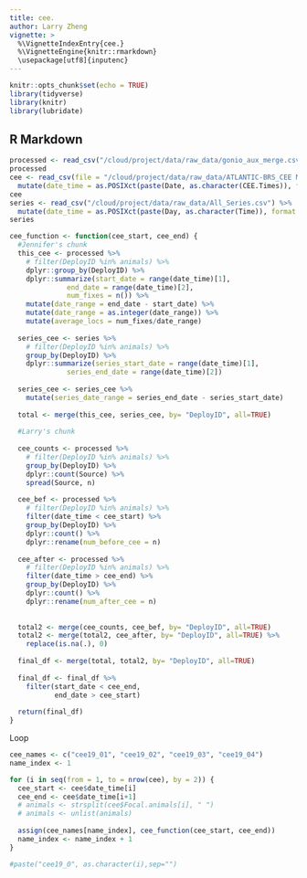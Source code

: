 ```yaml
---
title: cee.
author: Larry Zheng
vignette: >
  %\VignetteIndexEntry{cee.}
  %\VignetteEngine{knitr::rmarkdown}
  \usepackage[utf8]{inputenc}
---
```


```r
knitr::opts_chunk$set(echo = TRUE)
library(tidyverse)
library(knitr)
library(lubridate)
```

## R Markdown

```r
processed <- read_csv("/cloud/project/data/raw_data/gonio_aux_merge.csv")
processed
cee <- read_csv(file = "/cloud/project/data/raw_data/ATLANTIC-BRS_CEE Metadata.csv") %>%
  mutate(date_time = as.POSIXct(paste(Date, as.character(CEE.Times)), format = "%m/%d/%y %H:%M:%S"))
cee
series <- read_csv("/cloud/project/data/raw_data/All_Series.csv") %>%
  mutate(date_time = as.POSIXct(paste(Day, as.character(Time)), format = "%d-%B-%Y %H:%M:%S"))
series
```


```r
cee_function <- function(cee_start, cee_end) {
  #Jennifer's chunk
  this_cee <- processed %>%
    # filter(DeployID %in% animals) %>%
    dplyr::group_by(DeployID) %>%
    dplyr::summarize(start_date = range(date_time)[1],
              end_date = range(date_time)[2],
              num_fixes = n()) %>%
    mutate(date_range = end_date - start_date) %>%
    mutate(date_range = as.integer(date_range)) %>%
    mutate(average_locs = num_fixes/date_range)
  
  series_cee <- series %>%
    # filter(DeployID %in% animals) %>%
    group_by(DeployID) %>%
    dplyr::summarize(series_start_date = range(date_time)[1],
              series_end_date = range(date_time)[2])
  
  series_cee <- series_cee %>%
    mutate(series_date_range = series_end_date - series_start_date)
  
  total <- merge(this_cee, series_cee, by= "DeployID", all=TRUE)
  
  #Larry's chunk
  
  cee_counts <- processed %>%
    # filter(DeployID %in% animals) %>%
    group_by(DeployID) %>%
    dplyr::count(Source) %>%
    spread(Source, n)
    
  cee_bef <- processed %>%
    # filter(DeployID %in% animals) %>%
    filter(date_time < cee_start) %>%
    group_by(DeployID) %>%
    dplyr::count() %>%
    dplyr::rename(num_before_cee = n)
  
  cee_after <- processed %>%
    # filter(DeployID %in% animals) %>%
    filter(date_time > cee_end) %>%
    group_by(DeployID) %>%
    dplyr::count() %>%
    dplyr::rename(num_after_cee = n)
  
  
  total2 <- merge(cee_counts, cee_bef, by= "DeployID", all=TRUE)
  total2 <- merge(total2, cee_after, by= "DeployID", all=TRUE) %>% 
    replace(is.na(.), 0)
  
  final_df <- merge(total, total2, by= "DeployID", all=TRUE)
  
  final_df <- final_df %>%
    filter(start_date < cee_end,
           end_date > cee_start)
  
  return(final_df)
}
```


Loop
```r
cee_names <- c("cee19_01", "cee19_02", "cee19_03", "cee19_04")
name_index <- 1

for (i in seq(from = 1, to = nrow(cee), by = 2)) {
  cee_start <- cee$date_time[i]
  cee_end <- cee$date_time[i+1]
  # animals <- strsplit(cee$Focal.animals[i], " ")
  # animals <- unlist(animals)
  
  assign(cee_names[name_index], cee_function(cee_start, cee_end))
  name_index <- name_index + 1
}

#paste("cee19_0", as.character(i),sep="")
```


